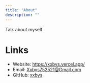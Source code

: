 ---
title: "About"
description: ""
---

Talk about myself

# Links

- Website: https://xxbys.vercel.app/
- Email: Xxbys752521@Gmail.com
- GitHub: [xxbys](https://github.com/Xxbys752521)
